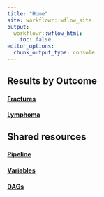 ```yaml
---
title: "Home"
site: workflowr::wflow_site
output:
  workflowr::wflow_html:
    toc: false
editor_options:
  chunk_output_type: console
---
```


## Results by Outcome
#### [Fractures](results_fractures.html)
#### [Lymphoma](results_lymphoma.html)

## Shared resources
#### [Pipeline](pipeline.html)
#### [Variables](variables.html)
#### [DAGs](dags.html)

